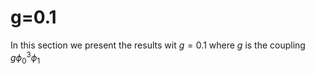 # g=0.1 {#g0_1}

In this section we present the results wit $g=0.1$ where $g$ is the coupling
$g\phi_0^3\phi_1$